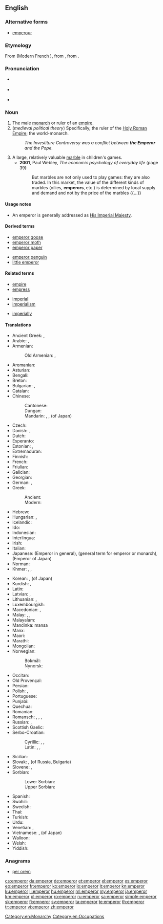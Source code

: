 ==English==

===Alternative forms===
* [[emperour]] {{qualifier|obsolete}}

===Etymology===
From {{etyl|fro|en}} {{term|empereor|lang=fro}} (Modern French {{term|empereur|lang=fr}}), from {{etyl|la|en}} {{term|imperator||emperor; commander|lang=la}}, from {{term|imperare|| to command|lang=la}}.

===Pronunciation===
* {{a|RP}} {{IPA|/ˈɛmpəɹə/|lang=en}}
* {{a|GenAm}} {{IPA|/ˈɛmpəɹɚ/|lang=en}}
* {{audio|En-us-emperor.ogg|Audio (US)|lang=en}}

===Noun===
{{en-noun}}

# The male [[monarch]] or ruler of an [[empire]].
# (''medieval political theory'') Specifically, the ruler of the [[Holy Roman Empire]]; the world-monarch.
#: ''The Investiture Controversy was a conflict between '''the Emperor''' and the Pope.''
# A large, relatively valuable [[marble]] in children's games.
#* '''2001''', Paul Webley, ''The economic psychology of everyday life'' (page 39)
#*: But marbles are not only used to play games: they are also traded. In this market, the value of the different kinds of marbles (oilies, '''emperors''', etc.) is determined by local supply and demand and not by the price of the marbles {{...}}

====Usage notes====
* An emperor is generally addressed as [[His Imperial Majesty]].

====Derived terms====
{{rel-top|Terms derived from ''emperor''}}
* [[emperor goose]]
* [[emperor moth]]
* [[emperor paper]]
{{rel-mid}}
* [[emperor penguin]]
* [[little emperor]]
{{rel-bottom}}

====Related terms====
{{rel-top3|Terms etymologically related to ''emperor''}}
* [[empire]]
* [[empress]]
{{rel-mid3}}
* [[imperial]]
* [[imperialism]]
{{rel-mid3}}
* [[imperially]]
{{rel-bottom}}

====Translations====
{{trans-top|ruler of an empire}}
* Ancient Greek: {{t|grc|καῖσαρ|m|sc=polytonic}}, {{t|grc|αὐτάναξ|m|sc=polytonic}}
* Arabic: {{t|ar|قيصر|m|tr=qaySar}}, {{t|ar|إمبراطور|m|tr='imbraaTuur}}
* Armenian: {{t|hy|կայսր|tr=kaysr}}
*: Old Armenian: {{t|xcl|կայսր|tr=kaysr|sc=Armn}}, {{t|xcl|կեսար|tr=kesar|sc=Armn}}
* Aromanian: {{t|rup|ampirat|m}}
* Asturian: {{t|ast|emperador|m}}
* Bengali: {{t|bn|সম্রাট|sc=Beng}}
* Breton: {{t|br|impalaer}}
* Bulgarian: {{t+|bg|цар|m}}, {{t+|bg|император|m}}
* Catalan: {{t+|ca|emperador|m}}
* Chinese:
*: Cantonese: {{t|yue|皇帝|tr=wong4 dai3}}
*: Dungan: {{t|dng|хуанди|tr=huandi|sc=Cyrl}}
*: Mandarin: {{t+|cmn|皇帝|tr=huángdì|sc=Hani}}, {{t+|cmn|帝王|tr=dìwáng|sc=Hani}}, {{t+|cmn|天皇|tr=tiānhuáng|sc=Hani}} (of Japan)
* Czech: {{t+|cs|císař|m}}
* Danish: {{t+|da|kejser}}, {{t|da|Keiseren}}
* Dutch: {{t+|nl|keizer|m}}
* Esperanto: {{t|eo|imperiestro}}
* Estonian: {{t+|et|keiser}}, {{t|et|imperaator}}
* Extremaduran: {{t|ext|emperaol|m}}
* Finnish: {{t+|fi|keisari}}
* French: {{t+|fr|empereur|m}}
* Friulian: {{t|fur|imperadôr|m}}
* Galician: {{t|gl|emperador|m}}
* Georgian: {{t|ka|იმპერატორი|sc=Geor}}
* German: {{t+|de|Kaiser|m}}, {{t|de|Imperator|m}}
* Greek:
*: Ancient: {{t|grc|αὐτοκράτωρ|m|sc=polytonic}}
*: Modern: {{t+|el|αυτοκράτορας|m}}
* Hebrew: {{t+|he|קיסר}}
* Hungarian: {{t+|hu|császár}}, {{t+|hu|cár}}
* Icelandic: {{t+|is|keisari|m}}
* Ido: {{t+|io|cezaro}}
* Indonesian: {{t+|id|kaisar}}
* Interlingua: {{t|ia|imperator}}
* Irish: {{t|ga|impire|m}}
* Italian: {{t+|it|imperatore|m}}
* Japanese: {{t+|ja|皇帝|tr=kōtei}} (Emperor in general), {{t+|ja|帝王|tr=teiō}} (general term for emperor or monarch), {{t+|ja|天皇|tr=tennō}} (Emperor of Japan)
* Norman: {{t|nrf|empéreu|m}}
* Khmer: {{t+|km|អធិរាជ|sc=Khmr|tr=atʰiriech}}, {{t|km|ព្រះចៅអធិរាជ|sc=Khmr|tr=preah chav atʰiriech}}, {{t|km|រាជាធិរាជ|sc=Khmr|tr=riechie tʰiriech}}
{{trans-mid}}
* Korean: {{t+|ko|황제|tr=hwangje}}, {{t+|ko|천황|tr=cheonhwang}} (of Japan)
* Kurdish: {{t+|ku|emperator|sc=ku-Arab}}, {{t+|ku|qeyser|sc=ku-Arab}}
* Latin: {{t+|la|imperator|m}}
* Latvian: {{t|lv|imperators|m}}, {{t|lv|ķeizars}}
* Lithuanian: {{t|lt|imperatorius|m}}, {{t|lt|ciesorius|m}}
* Luxembourgish: {{t|lb|Keeser}}
* Macedonian: {{t|mk|цар|m|tr=car}}, {{t|mk|император|m|tr=imperátor}}
* Malay: {{t|ms|kaisar}}, {{t|ms|maharaja}}, {{t|ms|khakan}}
* Malayalam: {{t|ml|സാമ്രാട്ട്|tr=saamraattu}}
* Mandinka: mansa
* Manx: {{t|gv|ard-ree|m}}
* Maori: {{t|mi|emepara}}
* Marathi: {{t|mr|सम्राट|m|tr=samrāṭ|sc=Deva}}
* Mongolian: {{t|mn|эзэн хаан|sc=Cyrl}}
* Norwegian: 
*: Bokmål: {{t+|nb|keiser|m}}
*: Nynorsk: {{t|nn|keisar|m}}
* Occitan: {{t+|oc|emperador|m}}
* Old Provençal: {{t|pro|emperador}}
* Persian: {{t+|fa|امپراطور|tr=emperâtor|sc=fa-Arab}}
* Polish: {{t+|pl|imperator|m}}, {{t+|pl|cesarz|m}}
* Portuguese: {{t+|pt|imperador|m}}
* Punjabi: {{t|pa|ਸਮਰਾਟ|tr=samrāṭ|sc=Guru}}
* Quechua: {{t|qu|qhapaq}}
* Romanian: {{t+|ro|împărat|m}}
* Romansch: {{t|rm|imperatur|m}}, {{t|rm|imperataur|m}}, {{t|rm|imperatour|m}}, {{t|rm|caiser|m}}
* Russian: {{t+|ru|император|m|tr=imperátor}}, {{qualifier|czar}} {{t+|ru|царь|m|tr=car’}}
* Scottish Gaelic: {{t|gd|ìmpire}}
* Serbo-Croatian:
*: Cyrillic: {{t|sh|ца̏р|m}}, {{t|sh|импѐра̄тор|m}}, {{t|sh|це̏са̄р|m}}
*: Latin: {{t+|sh|cȁr|m}}, {{t+|sh|impèrātor|m}}, {{t+|sh|cȅsār|m}}
* Sicilian: {{t|scn|mpiraturi}}
* Slovak: {{t+|sk|cisár|m}}, {{t+|sk|cár|m}} (of Russia, Bulgaria)
* Slovene: {{t|sl|cêsar|m}}, {{t|sl|imperátor|m}}
* Sorbian:
*: Lower Sorbian: {{t|dsb|kejžor|m}}
*: Upper Sorbian: {{t|hsb|kejžor|m}}
* Spanish: {{t+|es|emperador|m}}
* Swahili: {{t|sw|kaisari}}
* Swedish: {{t+|sv|kejsare}}
* Thai: {{t|th|จักรพรรดิ|tr=càkkraphát}}
* Turkish: {{t+|tr|imparator}}
* Urdu: {{t|ur|سمراٹ |m|tr=samrāṭ|sc=ur-Arab}}
* Venetian: {{t|vec|inperadore}}, {{t|vec|inperador}}
* Vietnamese: {{t+|vi|hoàng đế}}, {{t|vi|thiên hoàng}} (of Japan)
* Walloon: {{t+|wa|impreur|m}}
* Welsh: {{t|cy|ymerawdwr}}
* Yiddish: {{t|yi|קײסער|m|tr=keyser|sc=Hebr}}
{{trans-bottom}}

===Anagrams===
* [[per orem#English|per orem]]

[[Category:en:Monarchy]]
[[Category:en:Occupations]]

[[cs:emperor]]
[[da:emperor]]
[[de:emperor]]
[[et:emperor]]
[[el:emperor]]
[[es:emperor]]
[[eo:emperor]]
[[fr:emperor]]
[[ko:emperor]]
[[io:emperor]]
[[it:emperor]]
[[kn:emperor]]
[[ku:emperor]]
[[li:emperor]]
[[hu:emperor]]
[[ml:emperor]]
[[my:emperor]]
[[ja:emperor]]
[[km:emperor]]
[[pl:emperor]]
[[ro:emperor]]
[[ru:emperor]]
[[sa:emperor]]
[[simple:emperor]]
[[sk:emperor]]
[[fi:emperor]]
[[sv:emperor]]
[[ta:emperor]]
[[te:emperor]]
[[th:emperor]]
[[tr:emperor]]
[[vi:emperor]]
[[zh:emperor]]